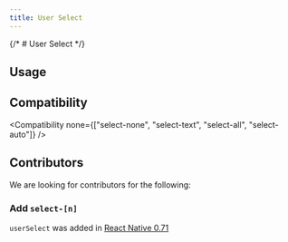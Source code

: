 ```yaml
---
title: User Select
---
```



{/* # User Select */}

## Usage

<Usage />

## Compatibility

<Compatibility
  none={["select-none", "select-text", "select-all", "select-auto"]}
/>

## Contributors

We are looking for contributors for the following:

### Add `select-[n]`

`userSelect` was added in [React Native 0.71](https://reactnative.dev/blog/2023/01/12/version-071#styles)
